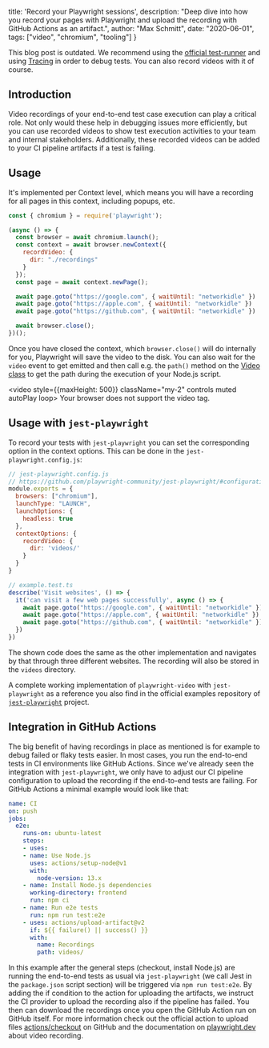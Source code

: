   title: 'Record your Playwright sessions',
  description: "Deep dive into how you record your pages with Playwright and upload the recording with GitHub Actions as an artifact.",
  author: "Max Schmitt",
  date: "2020-06-01",
  tags: ["video", "chromium", "tooling"]
}


<Warning>
  This blog post is outdated. We recommend using the <a href="https://playwright.dev/docs/intro">official test-runner</a> and using <a href="https://playwright.dev/docs/trace-viewer-intro">Tracing</a> in order to debug tests. You can also record videos with it of course.
</Warning>

## Introduction

Video recordings of your end-to-end test case execution can play a critical role. Not only would these help in debugging issues more efficiently, but you can use recorded videos to show test execution activities to your team and internal stakeholders. Additionally, these recorded videos can be added to your CI pipeline artifacts if a test is failing.

## Usage

It's implemented per Context level, which means you will have a recording for all pages in this context, including popups, etc.

```js
const { chromium } = require('playwright');

(async () => {
  const browser = await chromium.launch();
  const context = await browser.newContext({
    recordVideo: {
      dir: "./recordings"
    }
  });
  const page = await context.newPage();

  await page.goto("https://google.com", { waitUntil: "networkidle" })
  await page.goto("https://apple.com", { waitUntil: "networkidle" })
  await page.goto("https://github.com", { waitUntil: "networkidle" })

  await browser.close();
})();
```

Once you have closed the context, which `browser.close()` will do internally for you, Playwright will save the video to the disk. You can also wait for the `video` event to get emitted and then call e.g. the `path()` method on the [Video class](https://playwright.dev/docs/api/class-video) to get the path during the execution of your Node.js script.

<video style={{maxHeight: 500}} className="my-2" controls muted autoPlay loop>
  <source src="/blog/record-your-browser-tests-with-playwright/video.webm" type="video/webm"/>
Your browser does not support the video tag.
</video>

## Usage with `jest-playwright`

To record your tests with `jest-playwright` you can set the corresponding option in the context options. This can be done in the `jest-playwright.config.js`:

```js
// jest-playwright.config.js
// https://github.com/playwright-community/jest-playwright/#configuration
module.exports = {
  browsers: ["chromium"],
  launchType: "LAUNCH",
  launchOptions: {
    headless: true
  },
  contextOptions: {
    recordVideo: {
      dir: 'videos/'
    }
  }
}
```

```js
// example.test.ts
describe('Visit websites', () => {
  it('can visit a few web pages successfully', async () => {
    await page.goto("https://google.com", { waitUntil: "networkidle" })
    await page.goto("https://apple.com", { waitUntil: "networkidle" })
    await page.goto("https://github.com", { waitUntil: "networkidle" })
  })
})
```

The shown code does the same as the other implementation and navigates by that through three different websites. The recording will also be stored in the `videos` directory.

A complete working implementation of `playwright-video` with `jest-playwright` as a reference you also find in the official examples repository of [`jest-playwright`](https://github.com/playwright-community/playwright-jest-examples) project.

## Integration in GitHub Actions

The big benefit of having recordings in place as mentioned is for example to debug failed or flaky tests easier. In most cases, you run the end-to-end tests in CI environments like GitHub Actions. Since we've already seen the integration with `jest-playwright`, we only have to adjust our CI pipeline configuration to upload the recording if the end-to-end tests are failing. For GitHub Actions a minimal example would look like that:

```yaml
name: CI
on: push
jobs:
  e2e:
    runs-on: ubuntu-latest
    steps:
    - uses:
    - name: Use Node.js
      uses: actions/setup-node@v1
      with:
        node-version: 13.x
    - name: Install Node.js dependencies
      working-directory: frontend
      run: npm ci
    - name: Run e2e tests
      run: npm run test:e2e
    - uses: actions/upload-artifact@v2
      if: ${{ failure() || success() }}
      with:
        name: Recordings
        path: videos/
```

In this example after the general steps (checkout, install Node.js) are running the end-to-end tests as usual via `jest-playwright` (we call Jest in the `package.json` script section) will be triggered via `npm run test:e2e`. By adding the if condition to the action for uploading the artifacts, we instruct the CI provider to upload the recording also if the pipeline has failed. You then can download the recordings once you open the GitHub Action run on GitHub itself. For more information check out the official action to upload files [actions/checkout](https://github.com/actions/upload-artifact#where-does-the-upload-go) on GitHub and the documentation on [playwright.dev](https://playwright.dev/docs/videos) about video recording.
